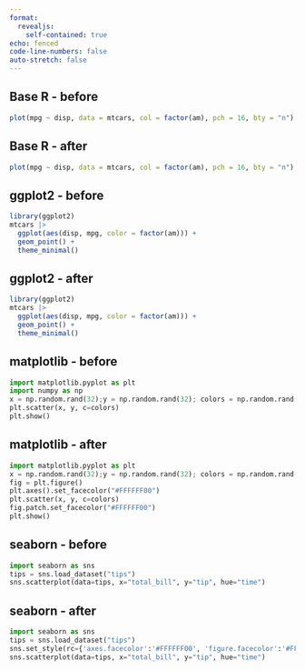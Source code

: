 ```yaml
---
format:
  revealjs:
    self-contained: true
echo: fenced
code-line-numbers: false
auto-stretch: false
---
```


## Base R - before {background-color="#DEE0F3"}

```r
plot(mpg ~ disp, data = mtcars, col = factor(am), pch = 16, bty = "n")
```

## Base R - after {background-color="#DEE0F3"}

```r
plot(mpg ~ disp, data = mtcars, col = factor(am), pch = 16, bty = "n")
```

## ggplot2 - before {background-color="#DEE0F3"}

```r
library(ggplot2)
mtcars |>
  ggplot(aes(disp, mpg, color = factor(am))) +
  geom_point() +
  theme_minimal() 
```

## ggplot2 - after {background-color="#DEE0F3"}

```r
library(ggplot2)
mtcars |>
  ggplot(aes(disp, mpg, color = factor(am))) +
  geom_point() +
  theme_minimal()
```

## matplotlib - before {background-color="#DEE0F3"}

```python
import matplotlib.pyplot as plt
import numpy as np
x = np.random.rand(32);y = np.random.rand(32); colors = np.random.rand(32)
plt.scatter(x, y, c=colors)
plt.show()
```

## matplotlib - after {background-color="#DEE0F3"}

```python
import matplotlib.pyplot as plt
x = np.random.rand(32);y = np.random.rand(32); colors = np.random.rand(32)
fig = plt.figure()
plt.axes().set_facecolor("#FFFFFF00")
plt.scatter(x, y, c=colors)
fig.patch.set_facecolor("#FFFFFF00")
plt.show()
```

## seaborn - before {background-color="#DEE0F3"}

```python
import seaborn as sns
tips = sns.load_dataset("tips")
sns.scatterplot(data=tips, x="total_bill", y="tip", hue="time")
```

## seaborn - after {background-color="#DEE0F3"}

```python
import seaborn as sns
tips = sns.load_dataset("tips")
sns.set_style(rc={'axes.facecolor':'#FFFFFF00', 'figure.facecolor':'#FFFFFF00'})
sns.scatterplot(data=tips, x="total_bill", y="tip", hue="time")
```
